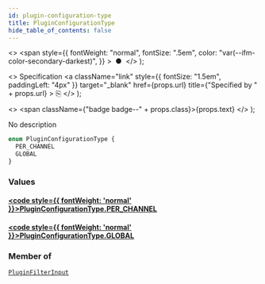 ```yaml
---
id: plugin-configuration-type
title: PluginConfigurationType
hide_table_of_contents: false
---
```


  <>
    <span
      style={{
        fontWeight: "normal",
        fontSize: ".5em",
        color: "var(--ifm-color-secondary-darkest)",
      }}
    >
      &nbsp;●&nbsp;
    </span>
  </>
);

  <>
    Specification
    <a
      className="link"
      style={{ fontSize: "1.5em", paddingLeft: "4px" }}
      target="\_blank"
      href={props.url}
      title={"Specified by " + props.url}
    >
      ⎘
    </a>
  </>
);

  <>
    <span className={"badge badge--" + props.class}>{props.text}</span>
  </>
);

No description

```graphql
enum PluginConfigurationType {
  PER_CHANNEL
  GLOBAL
}
```

### Values

#### [<code style={{ fontWeight: 'normal' }}>PluginConfigurationType.<b>PER_CHANNEL</b></code>](#)

>

#### [<code style={{ fontWeight: 'normal' }}>PluginConfigurationType.<b>GLOBAL</b></code>](#)

>

### Member of

[`PluginFilterInput`](../../../api-reference/miscellaneous/inputs/plugin-filter-input) <Badge class="secondary" text="input"/>
